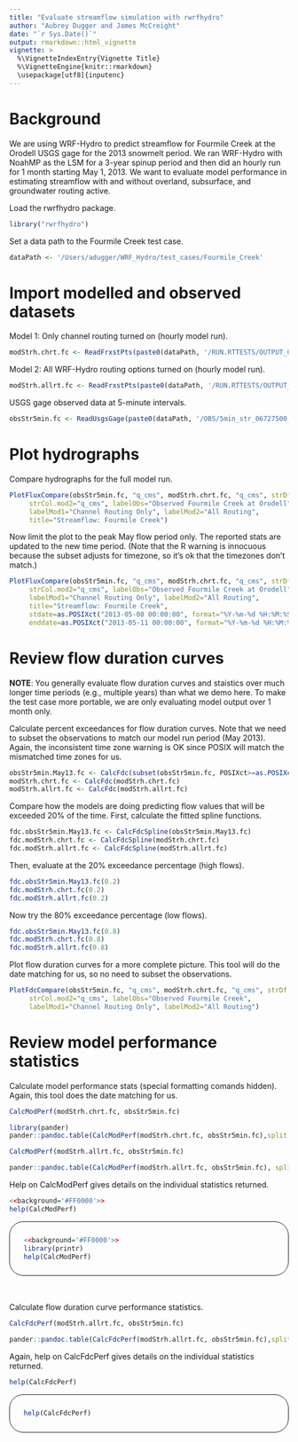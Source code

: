 ```yaml
---
title: "Evaluate streamflow simulation with rwrfhydro"
author: "Aubrey Dugger and James McCreight"
date: "`r Sys.Date()`"
output: rmarkdown::html_vignette
vignette: >
  %\VignetteIndexEntry{Vignette Title}
  %\VignetteEngine{knitr::rmarkdown}
  \usepackage[utf8]{inputenc}
---
```


# Background
We are using WRF-Hydro to predict streamflow for Fourmile Creek at the Orodell USGS gage for the 2013 snowmelt period. We ran WRF-Hydro with NoahMP as the LSM for a 3-year spinup period and then did an hourly run for 1 month starting May 1, 2013. We want to evaluate model performance in estimating streamflow with and without overland, subsurface, and groundwater routing active.

Load the rwrfhydro package. 
```r
library("rwrfhydro")
```

Set a data path to the Fourmile Creek test case.
```r
dataPath <- '/Users/adugger/WRF_Hydro/test_cases/Fourmile_Creek'
```


# Import modelled and observed datasets

Model 1: Only channel routing turned on (hourly model run).
```r
modStrh.chrt.fc <- ReadFrxstPts(paste0(dataPath, '/RUN.RTTESTS/OUTPUT_CHRT/frxst_pts_out.txt'))
```

Model 2: All WRF-Hydro routing options turned on (hourly model run).
```r
modStrh.allrt.fc <- ReadFrxstPts(paste0(dataPath, '/RUN.RTTESTS/OUTPUT_ALLRT/frxst_pts_out.txt'))
```

USGS gage observed data at 5-minute intervals.
```r
obsStr5min.fc <- ReadUsgsGage(paste0(dataPath, '/OBS/5min_str_06727500_110401_140810.txt'))
```


# Plot hydrographs 

Compare hydrographs for the full model run.
```r
PlotFluxCompare(obsStr5min.fc, "q_cms", modStrh.chrt.fc, "q_cms", strDf.mod2=modStrh.allrt.fc, 
     strCol.mod2="q_cms", labelObs="Observed Fourmile Creek at Orodell", 
     labelMod1="Channel Routing Only", labelMod2="All Routing", 
     title="Streamflow: Fourmile Creek")
```

Now limit the plot to the peak May flow period only. The reported stats are updated to the new time period. (Note that the R warning is innocuous because the subset adjusts for timezone, so it's ok that the timezones don't match.)
```r
PlotFluxCompare(obsStr5min.fc, "q_cms", modStrh.chrt.fc, "q_cms", strDf.mod2=modStrh.allrt.fc, 
     strCol.mod2="q_cms", labelObs="Observed Fourmile Creek at Orodell", 
     labelMod1="Channel Routing Only", labelMod2="All Routing", 
     title="Streamflow: Fourmile Creek", 
     stdate=as.POSIXct("2013-05-08 00:00:00", format="%Y-%m-%d %H:%M:%S", tz="UTC"), 
     enddate=as.POSIXct("2013-05-11 00:00:00", format="%Y-%m-%d %H:%M:%S", tz="UTC"))
```

# Review flow duration curves

<b>NOTE</b>: You generally evaluate flow duration curves and staistics over much longer time periods (e.g., multiple years) than what we demo here. To make the test case more portable, we are only evaluating model output over 1 month only. 

Calculate percent exceedances for flow duration curves. Note that we need to subset the observations to match our model run period (May 2013). Again, the inconsistent time zone warning is OK since POSIX will match the mismatched time zones for us.
```r
obsStr5min.May13.fc <- CalcFdc(subset(obsStr5min.fc, POSIXct>=as.POSIXct("2013-05-01", format="%Y-%m-%d", tz="UTC") & POSIXct<=as.POSIXct("2013-05-31", format="%Y-%m-%d", tz="UTC")))
modStrh.chrt.fc <- CalcFdc(modStrh.chrt.fc)
modStrh.allrt.fc <- CalcFdc(modStrh.allrt.fc)
```

Compare how the models are doing predicting flow values that will be exceeded 20% of the time.
First, calculate the fitted spline functions.
```r
fdc.obsStr5min.May13.fc <- CalcFdcSpline(obsStr5min.May13.fc)
fdc.modStrh.chrt.fc <- CalcFdcSpline(modStrh.chrt.fc)
fdc.modStrh.allrt.fc <- CalcFdcSpline(modStrh.allrt.fc)
```

Then, evaluate at the 20% exceedance percentage (high flows).
```r
fdc.obsStr5min.May13.fc(0.2)
fdc.modStrh.chrt.fc(0.2)
fdc.modStrh.allrt.fc(0.2)
```

Now try the 80% exceedance percentage (low flows).
```r
fdc.obsStr5min.May13.fc(0.8)
fdc.modStrh.chrt.fc(0.8)
fdc.modStrh.allrt.fc(0.8)
```

Plot flow duration curves for a more complete picture. This tool will do the date matching for us, so no need to subset the observations.
```r
PlotFdcCompare(obsStr5min.fc, "q_cms", modStrh.chrt.fc, "q_cms", strDf.mod2=modStrh.allrt.fc, 
     strCol.mod2="q_cms", labelObs="Observed Fourmile Creek", 
     labelMod1="Channel Routing Only", labelMod2="All Routing")
```


# Review model performance statistics

Calculate model performance stats (special formatting comands hidden). Again, this tool does the date matching for us.
```r
CalcModPerf(modStrh.chrt.fc, obsStr5min.fc)
```

```r
library(pander)
pander::pandoc.table(CalcModPerf(modStrh.chrt.fc, obsStr5min.fc),split.table=Inf)
```

```r
CalcModPerf(modStrh.allrt.fc, obsStr5min.fc)
```

```r
pander::pandoc.table(CalcModPerf(modStrh.allrt.fc, obsStr5min.fc), split.table=Inf)
```

Help on CalcModPerf gives details on the individual statistics returned.
```r
<<background='#FF0000'>>
help(CalcModPerf)
```

<div style="border:1px solid; border-radius: 25px; padding: 12px 25px;">
```r
<<background='#FF0000'>>
library(printr)
help(CalcModPerf)
```
</div>
<br><br>
Calculate flow duration curve performance statistics.
```r
CalcFdcPerf(modStrh.allrt.fc, obsStr5min.fc)
```

```r
pander::pandoc.table(CalcFdcPerf(modStrh.allrt.fc, obsStr5min.fc),split.table=Inf)
```

Again, help on CalcFdcPerf gives details on the individual statistics returned.
```r
help(CalcFdcPerf)
```
<div style="border:1px solid; border-radius: 25px; padding: 12px 25px;">
```r
help(CalcFdcPerf)
```
</div>